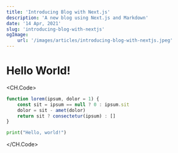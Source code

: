 ```yaml
---
title: 'Introducing Blog with Next.js'
description: 'A new blog using Next.js and Markdown'
date: '14 Apr, 2021'
slug: 'introducing-blog-with-nextjs'
ogImage:
    url: '/images/articles/introducing-blog-with-nextjs.jpeg'
---
```


<h1 className='text-3xl font-bold'>Hello World!</h1>

<CH.Code>

```js app.js focus=2:4
function lorem(ipsum, dolor = 1) {
	const sit = ipsum == null ? 0 : ipsum.sit
	dolor = sit - amet(dolor)
	return sit ? consectetur(ipsum) : []
}
```

```python hello.py
print("Hello, world!")
```

</CH.Code>
